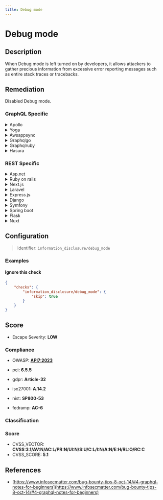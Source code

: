 ```yaml
---
title: Debug mode
---
```


# Debug mode

## Description

When Debug mode is left turned on by developers, it allows attackers to gather precious information from excessive error reporting messages such as entire stack traces or tracebacks.


## Remediation

Disabled Debug mode.



### GraphQL Specific

<details>
    <summary>Apollo</summary>

Ensure that Apollo Server is running in production mode, which disables detailed error messages that could leak sensitive information.

</details>

<details>
    <summary>Yoga</summary>

Disable debug mode in Yoga by setting the 'debug' option to 'false' to prevent leaking error details.

</details>

<details>
    <summary>Awsappsync</summary>

Configure AWS AppSync error policies to restrict error message details in production environments.

</details>

<details>
    <summary>Graphqlgo</summary>

For graphql-go, ensure that the handler does not expose debug information in production by controlling the 'debug' property.

</details>

<details>
    <summary>Graphqlruby</summary>

In GraphQL-Ruby, disable detailed error messages by configuring the context or using a production-ready setup.

</details>

<details>
    <summary>Hasura</summary>

Turn off the 'graphql-engine' debug mode in Hasura by setting the 'HASURA_GRAPHQL_DEV_MODE' environment variable to 'false'.

</details>


### REST Specific

<details>
    <summary>Asp.net</summary>

Configure custom error pages and disable detailed error reporting in production for ASP.NET applications.

</details>

<details>
    <summary>Ruby on rails</summary>

In Ruby on Rails, configure the 'config.consider_all_requests_local' setting to 'false' in the production environment to prevent detailed error reports.

</details>

<details>
    <summary>Next.js</summary>

For Next.js applications, ensure that the 'NODE_ENV' environment variable is set to 'production' to disable stack traces in error messages.

</details>

<details>
    <summary>Laravel</summary>

In Laravel, set the 'APP_DEBUG' environment variable to 'false' in the '.env' file to turn off debug mode.

</details>

<details>
    <summary>Express.js</summary>

Use the 'NODE_ENV' environment variable to set the Express.js application to production mode, which limits error output.

</details>

<details>
    <summary>Django</summary>

In Django, set 'DEBUG' to 'False' in the settings module to prevent the display of detailed error information.

</details>

<details>
    <summary>Symfony</summary>

For Symfony applications, ensure that the 'APP_ENV' variable is set to 'prod' and 'APP_DEBUG' is set to '0' to suppress verbose error output.

</details>

<details>
    <summary>Spring boot</summary>

In Spring Boot, configure 'server.error.include-stacktrace' to 'never' to avoid exposing stack traces in error responses.

</details>

<details>
    <summary>Flask</summary>

Set the 'FLASK_ENV' environment variable to 'production' and disable the debug mode in Flask to reduce error verbosity.

</details>

<details>
    <summary>Nuxt</summary>

Ensure Nuxt.js is running in production mode by setting the 'NODE_ENV' environment variable to 'production', which disables stack traces in error messages.

</details>

## Configuration

> Identifier: `information_disclosure/debug_mode`



### Examples



#### Ignore this check

```json
{
    "checks": {
        "information_disclosure/debug_mode": {
            "skip": true
        }
    }
}
```




## Score

- Escape Severity: **<span className="low-severity">LOW</span>**

### Compliance

- OWASP: **[API7:2023](https://github.com/OWASP/API-Security/blob/master/editions/2023/en/0xa7-server-side-request-forgery.md)**
- pci: **6.5.5**
- gdpr: **Article-32**


- iso27001: **A.14.2**
- nist: **SP800-53**
- fedramp: **AC-6**

### Classification






### Score

- CVSS_VECTOR: **CVSS:3.1/AV:N/AC:L/PR:N/UI:N/S:U/C:L/I:N/A:N/E:H/RL:O/RC:C**
- CVSS_SCORE: **5.1**

## References

- [https://www.infosecmatter.com/bug-bounty-tips-8-oct-14/#4-graphql-notes-for-beginners](https://www.infosecmatter.com/bug-bounty-tips-8-oct-14/#4-graphql-notes-for-beginners)
  